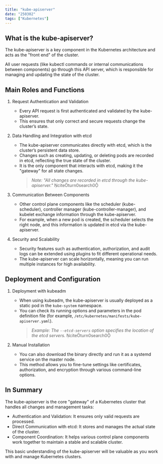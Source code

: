 ```yaml
---
title: "kube-apiserver"
date: "250302"
tags: ["Kubernetes"]
---
```


## What is the kube-apiserver?

The kube-apiserver is a key component in the Kubernetes architecture and acts as the "front end" of the cluster.

All user requests (like kubectl commands or internal communications between components) go through this API server, which is responsible for managing and updating the state of the cluster.

## Main Roles and Functions

1. Request Authentication and Validation

   - Every API request is first authenticated and validated by the kube-apiserver.
   - This ensures that only correct and secure requests change the cluster’s state.

2. Data Handling and Integration with etcd

   - The kube-apiserver communicates directly with etcd, which is the cluster’s persistent data store.
   - Changes such as creating, updating, or deleting pods are recorded in etcd, reflecting the true state of the cluster.
   - It is the only component that interacts with etcd, making it the "gateway" for all state changes.
     > _Note: "All changes are recorded in etcd through the kube-apiserver."_ citeturn0search0

3. Communication Between Components

   - Other control plane components like the scheduler (kube-scheduler), controller manager (kube-controller-manager), and kubelet exchange information through the kube-apiserver.
   - For example, when a new pod is created, the scheduler selects the right node, and this information is updated in etcd via the kube-apiserver.

4. Security and Scalability

   - Security features such as authentication, authorization, and audit logs can be extended using plugins to fit different operational needs.
   - The kube-apiserver can scale horizontally, meaning you can run multiple instances for high availability.

## Deployment and Configuration

1. Deployment with kubeadm

   - When using kubeadm, the kube-apiserver is usually deployed as a static pod in the `kube-system` namespace.
   - You can check its running options and parameters in the pod definition file (for example, `/etc/kubernetes/manifests/kube-apiserver.yaml`).
     > _Example: The `--etcd-servers` option specifies the location of the etcd servers._ citeturn0search0

2. Manual Installation

   - You can also download the binary directly and run it as a systemd service on the master node.
   - This method allows you to fine-tune settings like certificates, authorization, and encryption through various command-line options.

## In Summary

The kube-apiserver is the core "gateway" of a Kubernetes cluster that handles all changes and management tasks:

- Authentication and Validation: It ensures only valid requests are processed.
- Direct Communication with etcd: It stores and manages the actual state of the cluster.
- Component Coordination: It helps various control plane components work together to maintain a stable and scalable cluster.

This basic understanding of the kube-apiserver will be valuable as you work with and manage Kubernetes clusters.
